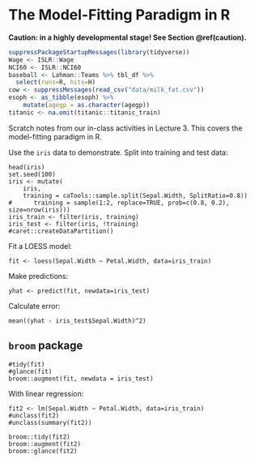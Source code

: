 # The Model-Fitting Paradigm in R

**Caution: in a highly developmental stage! See Section  \@ref(caution).**

```r
suppressPackageStartupMessages(library(tidyverse))
Wage <- ISLR::Wage
NCI60 <- ISLR::NCI60
baseball <- Lahman::Teams %>% tbl_df %>% 
  select(runs=R, hits=H)
cow <- suppressMessages(read_csv("data/milk_fat.csv"))
esoph <- as_tibble(esoph) %>% 
    mutate(agegp = as.character(agegp))
titanic <- na.omit(titanic::titanic_train)
```

Scratch notes from our in-class activities in Lecture 3. This covers the model-fitting paradigm in R.

Use the `iris` data to demonstrate. Split into training and test data:

```
head(iris)
set.seed(100)
iris <- mutate(
	iris, 
	training = caTools::sample.split(Sepal.Width, SplitRatio=0.8))
#	   training = sample(1:2, replace=TRUE, prob=c(0.8, 0.2), size=nrow(iris)))
iris_train <- filter(iris, training)
iris_test <- filter(iris, !training)
#caret::createDataPartition()
```

Fit a LOESS model:

```
fit <- loess(Sepal.Width ~ Petal.Width, data=iris_train)
```

Make predictions:

```
yhat <- predict(fit, newdata=iris_test)
```

Calculate error:

```
mean((yhat - iris_test$Sepal.Width)^2)
```

## `broom` package

```
#tidy(fit)
#glance(fit)
broom::augment(fit, newdata = iris_test)
```

With linear regression:

```
fit2 <- lm(Sepal.Width ~ Petal.Width, data=iris_train)
#unclass(fit2)
#unclass(summary(fit2))

broom::tidy(fit2)
broom::augment(fit2)
broom::glance(fit2)
```

